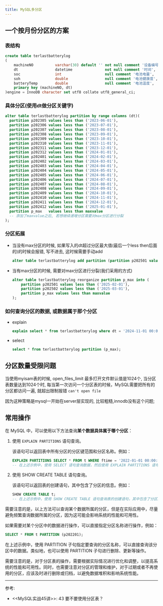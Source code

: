 ```yaml
---
title: MySQL多分区
---
```


## 一个按月份分区的方案

### 表结构

```sql
create table terlastbatterylog
(
    machineNO          varchar(30) default '' not null comment '设备编号',
    dt                 datetime               not null comment '时间',
    soc                int                    null comment '电池电量',
    soh                double                 null comment '电池健康度',
    batteryTemp        double                 null comment '电池温度',
    primary key (machineNO, dt)
)engine = InnoDB character set utf8 collate utf8_general_ci;
```

### 具体分区(使用dt做分区关键字)

```sql
alter table terlastbatterylog partition by range columns (dt)(
  partition p202305 values less than ('2023-06-01'),
  partition p202306 values less than ('2023-07-01'),
  partition p202307 values less than ('2023-08-01'),
  partition p202308 values less than ('2023-09-01'),
  partition p202309 values less than ('2023-10-01'),
  partition p202310 values less than ('2023-11-01'),
  partition p202311 values less than ('2023-12-01'),
  partition p202312 values less than ('2024-01-01'),
  partition p202401 values less than ('2024-02-01'),
  partition p202402 values less than ('2024-03-01'),
  partition p202403 values less than ('2024-04-01'),
  partition p202404 values less than ('2024-05-01'),
  partition p202405 values less than ('2024-06-01'),
  partition p202406 values less than ('2024-07-01'),
  partition p202407 values less than ('2024-08-01'),
  partition p202408 values less than ('2024-09-01'),
  partition p202409 values less than ('2024-10-01'),
  partition p202410 values less than ('2024-11-01'),
  partition p202411 values less than ('2024-12-01'),
  partition p202412 values less than ('2025-01-01'),
  partition p_max   values less than maxvalue 
  -- 添加了maxvalue之后, 若想继续递增分区需要对max分区进行分裂
);
```

### 分区拓展

- 当没有max分区的时候, 如果写入的dt超过分区最大值(最后一个less then后面的)的时候会报错, 写不进去, 这时候需要手动add
  ```sql
  alter table terlastbatterylog add partition (partition p202501 values less than ('2025-02-01'));
  ```

- 当有max分区的时候, 需要对max分区进行分裂(我们采用的方式)
  ```sql
  alter table terlastbatterylog reorganize partition p_max into (
      partition p202501 values less than ('2025-02-01'),
      partition p202502 values less than ('2025-03-01'),
      partition p_max values less than maxvalue
  );
  ```

### 如何查询分区的数据, 或数据属于那个分区

- explain
  ```sql
  explain select * from terlastbatterylog where dt = '2024-11-01 00:00:01';
  ```

- select
  ```sql
  select * from terlastbatterylog partition (p_max);
  ```


## 分区数量受限问题

当使用myisam表的时候, open_files_limit 最多打开文件默认值是1024个, 
当分区表数量达到1024个时, 每当第一次访问一个分区表的时候，MySQL需要把所有的分区都访问一遍,
就超出限制报错 `can't open file`

因为这种策略是mysql一开始在server层实现的, 比较粗糙,innodb没有这个问题;



## 常用操作

在 MySQL 中，可以使用以下方法查询**某个数据具体属于哪个分区**：

1. 使用 `EXPLAIN PARTITIONS` 语句查询。
    
    该语句可以返回表中所有分区的分区键范围和分区名称。例如：

    ````sql
    EXPLAIN PARTITIONS SELECT * FROM t WHERE ftime = '2022-01-01 00:00:00';
    -- 在上述示例中，使用 SELECT 语句查询数据，然后使用 EXPLAIN PARTITIONS 语句查询该数据所属的分区。
    ````

2. 使用 SHOW CREATE TABLE 语句查询。

    该语句可以返回表的创建语句，其中包含了分区的信息。例如：

    ```sql
    SHOW CREATE TABLE t;
    -- 在上述示例中，使用 SHOW CREATE TABLE 语句查询表的创建语句，其中包含了分区的信息，可以根据分区规则和分区名称确定数据所属的分区。
    ```

需要注意的是，以上方法可以查询某个数据所属的分区，但是在实际应用中，尽量避免频繁查询数据所属的分区，因为这可能会影响系统的性能和可用性。

如果需要对某个分区中的数据进行操作，可以直接指定分区名称进行操作，例如：

```sql
SELECT * FROM t PARTITION (p202201);
```

在上述示例中，使用 PARTITION 子句指定要查询的分区名称，可以直接查询该分区中的数据。类似地，也可以使用 PARTITION 子句进行删除、更新等操作。

需要注意的是，对于分区表的操作，需要根据实际情况进行优化和调整，以提高系统的性能和可用性。同时，也需要注意对分区的管理和维护，对于过期或者不再使用的分区，应该及时进行删除或归档，以避免数据堆积和影响系统性能。

---

参考: 
- \<\<MySQL实战45讲>>: 43 要不要使用分区表？
